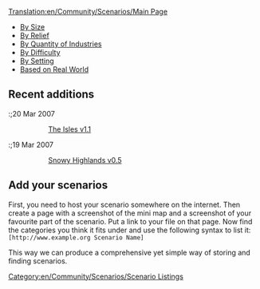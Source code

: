 [[Translation:en/Community/Scenarios/Main Page]]


* [[en/Community/Scenarios/Size/Main Page|By Size]]
* [[en/Community/Scenarios/Relief/Main Page|By Relief]]
* [[en/Community/Scenarios/Industry Density/Main Page|By Quantity of Industries]]
* [[en/Community/Scenarios/Difficulty/Main Page|By Difficulty]]
* [[en/Community/Scenarios/Climate/Main Page|By Setting]]
* [[en/Community/Scenarios/Real World|Based on Real World]]

==Recent additions==

:;20 Mar 2007
::[[en/Community/Scenarios/Size/1024x1024|The Isles v1.1]]

:;19 Mar 2007
::[[en/Community/Scenarios/Size/2048x2048|Snowy Highlands v0.5]]

==Add your scenarios==

First, you need to host your scenario somewhere on the internet. Then create a page with a screenshot of the mini map and a screenshot of your favourite part of the scenario. Put a link to your file on that page. Now find the categories you think it fits under and use the following syntax to list it: <code><nowiki>[http://www.example.org Scenario Name]</nowiki></code>

This way we can produce a comprehensive yet simple way of storing and finding scenarios.

[[Category:en/Community/Scenarios/Scenario Listings]]